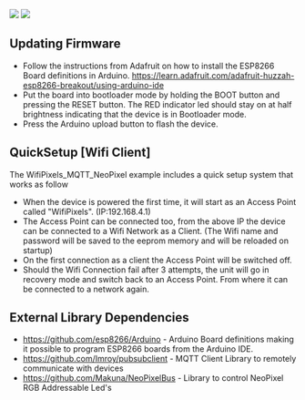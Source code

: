 [https://travis-ci.org/Protoneer/WifiPixels <img src="https://travis-ci.org/Protoneer/WifiPixels.svg?branch=master"/>]
<img src="http://wiki.protoneer.co.nz/images/c/c6/WifiPixels_Top.JPG"/>

==Updating Firmware== 
* Follow the instructions from Adafruit on how to install the ESP8266 Board definitions in Arduino. https://learn.adafruit.com/adafruit-huzzah-esp8266-breakout/using-arduino-ide
* Put the board into bootloader mode by holding the BOOT button and pressing the RESET button. The RED indicator led should stay on at half brightness indicating that the device is in Bootloader mode.
* Press the Arduino upload button to flash the device. 

==QuickSetup [Wifi Client]==
The WifiPixels_MQTT_NeoPixel example includes a quick setup system that works as follow
* When the device is powered the first time, it will start as an Access Point called "WifiPixels". (IP:192.168.4.1)
* The Access Point can be connected too, from the above IP the device can be connected to a Wifi Network as a Client. (The Wifi name and password will be saved to the eeprom memory and will be reloaded on startup)
* On the first connection as a client the Access Point will be switched off.
* Should the Wifi Connection fail after 3 attempts, the unit will go in recovery mode and switch back to an Access Point. From where it can be connected to a network again.

==External Library Dependencies==
* https://github.com/esp8266/Arduino - Arduino Board definitions making it possible to program ESP8266 boards from the Arduino IDE.
* https://github.com/Imroy/pubsubclient - MQTT Client Library to remotely communicate with devices
* https://github.com/Makuna/NeoPixelBus - Library to control NeoPixel RGB Addressable Led's

